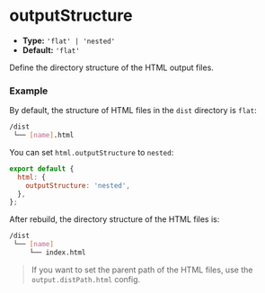 # outputStructure

- **Type:** `'flat' | 'nested'`
- **Default:** `'flat'`

Define the directory structure of the HTML output files.

### Example

By default, the structure of HTML files in the `dist` directory is `flat`:

```bash
/dist
 └── [name].html
```

You can set `html.outputStructure` to `nested`:

```js
export default {
  html: {
    outputStructure: 'nested',
  },
};
```

After rebuild, the directory structure of the HTML files is:

```bash
/dist
 └── [name]
     └── index.html
```

> If you want to set the parent path of the HTML files, use the `output.distPath.html` config.
